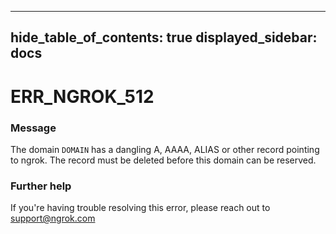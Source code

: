 

---
hide_table_of_contents: true
displayed_sidebar: docs
---


# ERR_NGROK_512

### Message
The domain `DOMAIN` has a dangling A, AAAA, ALIAS or other record pointing to ngrok. The record must be deleted before this domain can be reserved.

<ErrorDetails />



### Further help
If you're having trouble resolving this error, please reach out to [support@ngrok.com](mailto:support@ngrok.com?subject=Help%20with%20ERR_NGROK_512)

